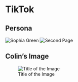 # TikTok
## Persona
![Sophia Green](assets/tiktok/persona1.PNG) 
![Second Page](assets/tiktok/Copy of Venn Diagram Template.png) 

## Colin's Image

![Title of the Image](assets/some-platform/img1.png)
